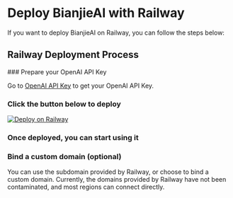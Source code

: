 # Deploy BianjieAI with Railway

If you want to deploy BianjieAI on Railway, you can follow the steps below:

## Railway Deployment Process

<Steps>
  ### Prepare your OpenAI API Key

  Go to [OpenAI API Key](https://platform.openai.com/account/api-keys) to get your OpenAI API Key.

  ### Click the button below to deploy

  [![Deploy on Railway](https://railway.app/button.svg)](https://railway.app/template/FB6HrV?referralCode=9bD9mT)

  ### Once deployed, you can start using it

  ### Bind a custom domain (optional)

  You can use the subdomain provided by Railway, or choose to bind a custom domain. Currently, the domains provided by Railway have not been contaminated, and most regions can connect directly.
</Steps>
